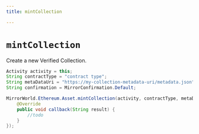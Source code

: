 ```yaml
---
title: mintCollection

---
```


# `mintCollection`
Create a new Verified Collection.


```java
Activity activity = this;
String contractType = "contract type";
String metaDataUri = "https://my-collection-metadata-uri/metadata.json";
String confirmation = MirrorConfirmation.Default;

MirrorWorld.Ethereum.Asset.mintCollection(activity, contractType, metaDataUri, confirmation, new MirrorCallback() {
    @Override
    public void callback(String result) {
        //todo
    }
});
```

